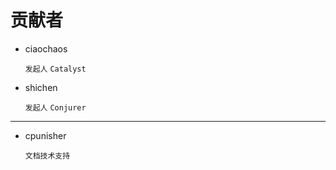

# 贡献者


* ciaochaos
  
  ``发起人`` ``Catalyst``

* shichen
  
  ``发起人`` ``Conjurer``

---

* cpunisher
  
  ``文档技术支持``